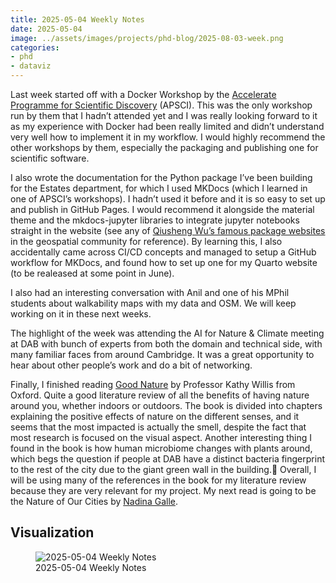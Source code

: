 ```yaml
---
title: 2025-05-04 Weekly Notes
date: 2025-05-04
image: ../assets/images/projects/phd-blog/2025-08-03-week.png
categories:
- phd
- dataviz
---
```


Last week started off with a Docker Workshop by the [Accelerate Programme for Scientific Discovery](https://github.com/acceleratescience) (APSCI). This was the only workshop run by them that I hadn't attended yet and I was really looking forward to it as my experience with Docker had been really limited and didn't understand very well how to implement it in my workflow. I would highly recommend the other workshops by them, especially the packaging and publishing one for scientific software.

I also wrote the documentation for the Python package I've been building for the Estates department, for which I used MKDocs (which I learned in one of APSCI's workshops). I hadn't used it before and it is so easy to set up and publish in GitHub Pages. I would recommend it alongside the material theme and the mkdocs-jupyter libraries to integrate jupyter notebooks straight in the website (see any of [Qiusheng Wu's famous package websites](https://leafmap.org/) in the geospatial community for reference). By learning this, I also accidentally came across CI/CD concepts and managed to setup a GitHub workflow for MKDocs, and found how to set up one for my Quarto website (to be realeased at some point in June).

I also had an interesting conversation with Anil and one of his MPhil students about walkability maps with my data and OSM. We will keep working on it in these next weeks.

The highlight of the week was attending the AI for Nature & Climate meeting at DAB with bunch of experts from both the domain and technical side, with many familiar faces from around Cambridge. It was a great opportunity to hear about other people's work and do a bit of networking.

Finally, I finished reading [Good Nature](https://www.bloomsbury.com/uk/good-nature-9781526664891/) by Professor Kathy Willis from Oxford. Quite a good literature review of all the benefits of having nature around you, whether indoors or outdoors. The book is divided into chapters explaining the positive effects of nature on the different senses, and it seems that the most impacted is actually the smell, despite the fact that most research is focused on the visual aspect. Another interesting thing I found in the book is how human microbiome changes with plants around, which begs the question if people at DAB have a distinct bacteria fingerprint to the rest of the city due to the giant green wall in the building.🤔 Overall, I will be using many of the references in the book for my literature review because they are very relevant for my project. My next read is going to be the Nature of Our Cities by [Nadina Galle](https://www.nadinagalle.com/about).


## Visualization

![2025-05-04 Weekly Notes](../assets/images/projects/phd-blog/2025-08-03-week.png)
